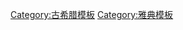 {{Navbox 
| name  = Ancient Athenian statesmen
| title = [[古雅典]][[政治家]]
| state    = {{{state|autocollapse}}}
| listclass = hlist
| list1 =
* [[埃斯基涅斯]]
* [[Agyrrhius]]
* [[阿尔西比亚德斯]]
* [[Andocides]]
* [[Archinus]]
* [[阿里斯提德]]
* [[Aristogeiton (orator)|Aristogeiton]]
* [[阿里斯多丰]]
* [[Autocles]]
* [[卡利斯特拉图斯]]
* [[克里莫尼迪茲]]
* [[客蒙]]
* [[克里斯提尼]]
* [[克里奥丰]]
* [[克里昂]]
* [[克里提亚斯]]
* [[德马德斯]]
* [[法勒鲁姆的德米特里]]
* [[德摩卡莱斯]]
* [[Democles]]
* [[狄摩西尼|德摩斯梯尼]]
* [[德拉古]]
* [[厄菲阿尔特]]
* [[欧布洛斯]]
* [[希帕波鲁斯]]
* [[希佩里德斯]]
* [[Laches (general)|Laches]]
* [[Lycurgus of Athens|Lycurgus]]
* [[Lysicles (5th century BC)|Lysicles]]
* [[小米太亚德]]
* [[Moerocles]]
* [[尼西阿斯]]
* [[庇西特拉图]]
* [[伯里克利]]
* [[Philinus of Athens|Philinus]]
* [[福基翁]]
* [[梭伦]]
* [[地米斯托克利]]
* [[塞拉门尼斯]]
* [[色拉西布洛斯]]
* [[Thucydides, son of Melesias|Thucydides]]
* [[科桑西普斯]]
}}<noinclude>
{{collapsible option}}
[[Category:古希腊模板]]
[[Category:雅典模板]]

</noinclude>